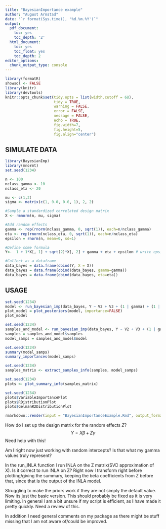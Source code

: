 ```yaml
---
title: "BayesianImportance example"
author: "August Arnstad"
date: "`r format(Sys.time(), '%d.%m.%Y')`"
output:
  pdf_document:
    toc: yes
    toc_depth: '2'
  html_document:
    toc: yes
    toc_float: yes
    toc_depth: 2
editor_options: 
  chunk_output_type: console
---
```



```r
library(formatR)
showsol <- FALSE
library(knitr)
library(devtools)
knitr::opts_chunk$set(tidy.opts = list(width.cutoff = 68), 
                      tidy = TRUE, 
                      warning = FALSE, 
                      error = FALSE, 
                      message = FALSE, 
                      echo = TRUE, 
                      fig.width=7, 
                      fig.height=5, 
                      fig.align="center")
```

## SIMULATE DATA
```r
library(BayesianImp)
library(mnormt)
set.seed(1234)

n <- 100
nclass_gamma <- 10
nclass_eta <- 20

mu <- c(1,2)
sigma <- matrix(c(1, 0.0, 0.0, 1), 2, 2)

#Sample a standardized correlated design matrix
X <- rmnorm(n, mu, sigma)

#Add random effects
gamma <- rep(rnorm(nclass_gamma, 0, sqrt(1)), each=n/nclass_gamma)
eta <- rep(rnorm(nclass_eta, 0, sqrt(1)), each=n/nclass_eta)
epsilon = rnorm(n, mean=0, sd=1)

#Define some formula
Y<-  1 + 1*X[, 1] + sqrt(2)*X[, 2] + gamma + eta + epsilon # write epsilon as a random effect

#Collect as a dataframe
data_bayes = data.frame(cbind(Y, X = X))
data_bayes = data.frame(cbind(data_bayes, gamma=gamma)) 
data_bayes = data.frame(cbind(data_bayes, eta=eta))
```

## USAGE
```r
set.seed(1234)
model <- run_bayesian_imp(data_bayes, Y ~ V2 + V3 + (1 | gamma) + (1 | eta))
plot_model = plot_posteriors(model, importance=FALSE)
plot_model
```

```r
set.seed(1234)
samples_and_model <- run_bayesian_imp(data_bayes, Y ~ V2 + V3 + (1 | gamma) + (1 | eta), 5000, return_samples = TRUE)
samples = samples_and_model$samples
model_samps = samples_and_model$model
```

```r
set.seed(1234)
summary(model_samps)
summary_importances(model_samps)
```

```r
set.seed(1234)
samples_matrix <- extract_samples_info(samples, model_samps)
```

```r
set.seed(1234)
plots <- plot_summary_info(samples_matrix)
```

```r
set.seed(1234)
plots$VariableImportancePlot
plots$RDistributionPlot
plots$GelmanR2DistributionPlot
```

```r
rmarkdown::render(input = "BayesianImportanceExample.Rmd", output_format = "pdf_document")
```


How do I set up the design matrix for the random effects $Z$?
$$
Y = X\beta + Z\gamma
$$
Need help with this!

Am I right now just working with random intercepts? Is that what my gamma values truly represent?

In the run_INLA function I run INLA on the Z matrix(SVD approximation of X). Is it correct to run INLA on Z? Right now I transform right before plotting/giving the summary, keeping the beta coefficients from Z before that, since that is the output of the INLA model.

Struggling to make the priors work if they are not simply the default value. Now its just the basic version. This should probably be fixed as it is very limiting. In general I am a bit unsure if my script is efficient, as I have made it pretty quickly. Need a review of this. 

In addition I need general comments on my package as there might be stuff missing that I am not aware of/could be improved. 
